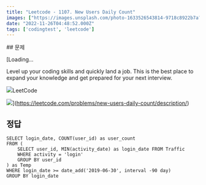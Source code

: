 ```yaml
---
title: "Leetcode - 1107. New Users Daily Count"
images: ["https://images.unsplash.com/photo-1633526543814-9718c8922b7a?crop=entropy&cs=tinysrgb&fit=max&fm=jpg&ixid=MnwxMTc3M3wwfDF8c2VhcmNofDN8fGNhbGVuZGFyfGVufDB8fHx8MTY2OTQzODE3MA&ixlib=rb-4.0.3&q=80&w=2000"]
date: "2022-11-26T04:48:52.000Z"
tags: ['codingtest', 'leetcode']
---
```


<TOCInline toc={props.toc} asDisclosure />
## 문제

[Loading...

Level up your coding skills and quickly land a job. This is the best place to expand your knowledge and get prepared for your next interview.

![](https://leetcode.com/favicon-192x192.png)LeetCode

![](https://leetcode.com/static/images/LeetCode_Sharing.png)](https://leetcode.com/problems/new-users-daily-count/description/)

## 정답

```
SELECT login_date, COUNT(user_id) as user_count
FROM (
    SELECT user_id, MIN(activity_date) as login_date FROM Traffic
    WHERE activity = 'login'
    GROUP BY user_id
) as Temp
WHERE login_date >= date_add('2019-06-30', interval -90 day)
GROUP BY login_date
```
